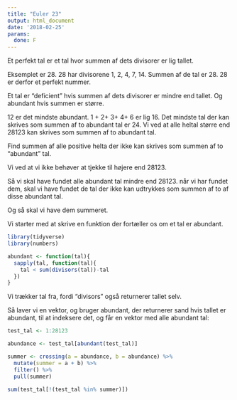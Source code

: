 ```yaml
---
title: "Euler 23"
output: html_document
date: '2018-02-25'
params:
  done: F
---
```


Et perfekt tal er et tal hvor summen af dets divisorer er lig tallet.

Eksemplet er 28. 28 har divisorene 1, 2, 4, 7, 14. Summen af de tal er 28.
28 er derfor et perfekt nummer.

Et tal er "deficient" hvis summen af dets divisorer er mindre end tallet.
Og abundant hvis summen er større.

12 er det mindste abundant. 1 + 2+ 3+ 4+ 6 er lig 16. 
Det mindste tal der kan skrives som summen af to abundant tal er 24. 
Vi ved at alle heltal større end 28123 kan skrives som summen af to abundant tal.

Find summen af alle positive helta der ikke kan skrives som summen af to "abundant"
tal.

Vi ved at vi ikke behøver at tjekke til højere end 28123.

Så vi skal have fundet alle abundant tal mindre end 28123. 
når vi har fundet dem, skal vi have fundet de tal der ikke kan udtrykkes som summen af 
to af disse abundant tal.

Og så skal vi have dem summeret.

Vi starter med at skrive en funktion der fortæller os om et tal er abundant.

```r
library(tidyverse)
library(numbers)

abundant <- function(tal){
  sapply(tal, function(tal){
    tal < sum(divisors(tal))-tal
  })
}

```
Vi trækker tal fra, fordi "divisors" også returnerer tallet selv. 

Så laver vi en vektor, og bruger abundant, der returnerer sand hvis tallet er
abundant, til at indeksere det, og får en vektor med alle abundant tal:

```r
test_tal <- 1:28123

abundance <- test_tal[abundant(test_tal)]
```

```r
summer <- crossing(a = abundance, b = abundance) %>% 
  mutate(summer = a + b) %>% 
  filter() %>% 
  pull(summer)
```


```r
sum(test_tal[!(test_tal %in% summer)])
```

